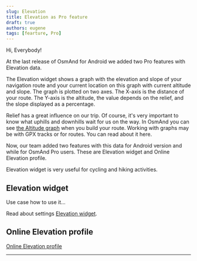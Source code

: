 ```yaml
---
slug: Elevation
title: Elevation as Pro feature
draft: true
authors: eugene
tags: [fearture, Pro]
---
```


Hi, Everybody! 

At the last release of OsmAnd for Android we added two Pro features with Elevation data.

The Elevation widget shows a graph with the elevation and slope of your navigation route and your current location on this graph with current altitude and slope. The graph is plotted on two axes. The X-axis is the distance of your route. The Y-axis is the altitude, the value depends on the relief, and the slope displayed as a percentage.


<!--truncate-->

Relief has a great influence on our trip. Of course, it's very important to know what uphills and downhills wait for us on the way. In OsmAnd you can see [the Altitude graph](https://osmand.net/docs/user/navigation/route-navigation#navigation-route) when you build your route. Working with graphs may be with GPX tracks or for routes. You can read about it here.

Now, our team added two features with this data for Android version and while for OsmAnd Pro users. These are Elevation widget and Online Elevation profile.

Elevation widget is very useful for cycling and hiking activities.


## Elevation widget

Use case how to use it...

Read about settings [Elevation widget](https://osmand.net/docs/user/widgets/nav-widgets#elevation-widget).


## Online Elevation profile

[Online Elevation profile](https://osmand.net/docs/user/map/track-context-menu/#online-elevation-profile)




______________________

<LinksSocial/>
<LinksTelegram/>